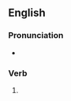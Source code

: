 ==English==

===Pronunciation===
* {{IPA|/ɪmˈpɛlɪŋ/|lang=en}}

===Verb===
{{head|en|verb form}}

# {{present participle of|impel|lang=en|nocat=1}}